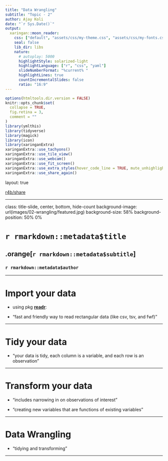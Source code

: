 ```yaml
---
title: "Data Wrangling"
subtitle: "Topic - 2"
author: Ajay Koli
date: "`r Sys.Date()`"
output:
  xaringan::moon_reader:
    css: ["default", "assets/css/my-theme.css", "assets/css/my-fonts.css"]
    seal: false
    lib_dir: libs
    nature:
      # autoplay: 5000
      highlightStyle: solarized-light
      highlightLanguage: ["r", "css", "yaml"]
      slideNumberFormat: "%current% " 
      highlightLines: true
      countIncrementalSlides: false
      ratio: "16:9"
---
```


```r
options(htmltools.dir.version = FALSE)
knitr::opts_chunk$set(
  collapse = TRUE,
  fig.retina = 3,
  comment = ""
)
library(ymlthis)
library(tidyverse)
library(magick)
library(icon)
library(xaringanExtra)
xaringanExtra::use_tachyons()
xaringanExtra::use_tile_view()
xaringanExtra::use_webcam()
xaringanExtra::use_fit_screen()
xaringanExtra::use_extra_styles(hover_code_line = TRUE, mute_unhighlighted_code = TRUE)
xaringanExtra::use_share_again()
```

layout: true

<a class="footer-link" href="https://r4b.netlify.app/">r4b/share</a>

---

class: title-slide, center, bottom, hide-count
background-image: url(images/02-wrangling/featured.jpg)
background-size: 58%
background-position: 50% 0%


# `r rmarkdown::metadata$title`

## .orange[`r rmarkdown::metadata$subtitle`]

### `r rmarkdown::metadata$author`

---

# Import your data

- using pkg [**readr**](https://readr.tidyverse.org/):

- "fast and friendly way to read rectangular data (like csv, tsv, and fwf)"

---

# Tidy your data

- "your data is tidy, each column is a variable, and each row is an observation"


---

# Transform your data

- "includes narrowing in on observations of interest"

- "creating new variables that are functions of existing variables"

---


# Data Wrangling

- "tidying and transforming"

---
